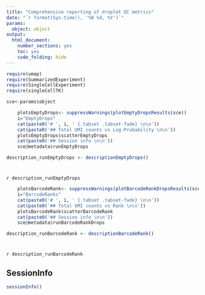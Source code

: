 ```yaml
---
title: "Comprehensive reporting of droplet QC metrics"
date: "`r format(Sys.time(), '%B %d, %Y')`"
params: 
  object: object
output:
  html_document:
    number_sections: yes
    toc: yes
    code_folding: hide
---
```


```r
require(umap)
require(SummarizedExperiment)
require(SingleCellExperiment)
require(singleCellTK)
```

```r
sce<-params$object
```

```r
    plotsEmptyDrops<- suppressWarnings(plotEmptyDropsResults(sce))
    i="EmptyDrops"
    cat(paste0('# ', i, ' {.tabset .tabset-fade} \n\n'))
    cat(paste0('## Total UMI counts vs Log-Probability \n\n'))
    plotsEmptyDrops$scatterEmptyDrops
    cat(paste0('## Session info \n\n'))
    sce@metadata$runEmptyDrops
```

```r
description_runEmptyDrops <- descriptionEmptyDrops()
```
# {.unlisted .unnumbered .toc-ignore}
`r description_runEmptyDrops`

```r
    plotsBarcodeRank<- suppressWarnings(plotBarcodeRankDropsResults(sce))
    i="BarcodeRanks"
    cat(paste0('# ', i, ' {.tabset .tabset-fade} \n\n'))
    cat(paste0('## Total UMI counts vs Rank \n\n'))
    plotsBarcodeRank$scatterBarcodeRank
    cat(paste0('## Session info \n\n'))
    sce@metadata$runBarcodeRankDrops
```

```r
description_runBarcodeRank <- descriptionBarcodeRank()
```
# {.unlisted .unnumbered .toc-ignore}
`r description_runBarcodeRank`

## SessionInfo
```r
sessionInfo()
```
